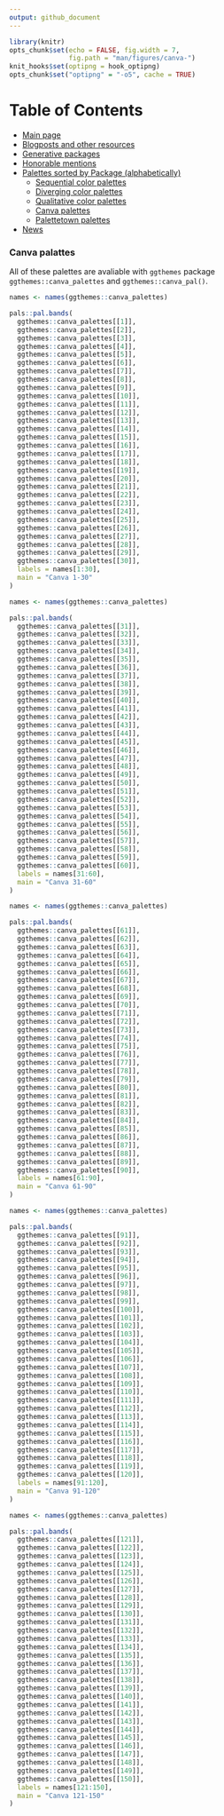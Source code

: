 ```yaml
---
output: github_document
---
```


<!-- README.md is generated from README.Rmd. Please edit that file -->

```r
library(knitr)
opts_chunk$set(echo = FALSE, fig.width = 7,
               fig.path = "man/figures/canva-")
knit_hooks$set(optipng = hook_optipng)
opts_chunk$set("optipng" = "-o5", cache = TRUE)
```

Table of Contents
=================
  * [Main page](README.md#comprehensive-list-of-color-palettes-in-r)
  * [Blogposts and other resources](README.md#blogposts-and-other-resources)
  * [Generative packages](README.md#generative-packages)
  * [Honorable mentions](README.md#honorable-mentions)
  * [Palettes sorted by Package (alphabetically)](README.md#palettes-sorted-by-package-alphabetically)
    * [Sequential color palettes](#sequential-color-palettes)
    * [Diverging color palettes](#diverging-color-palettes)
    * [Qualitative color palettes](#qualitative-color-palettes)
    * [Canva palettes](canva.md)
    * [Palettetown palettes](palettetown.md)
  * [News](NEWS.md)

### Canva palattes

All of these palettes are avaliable with `ggthemes` package `ggthemes::canva_palettes` and `ggthemes::canva_pal()`.

```r
names <- names(ggthemes::canva_palettes)

pals::pal.bands(
  ggthemes::canva_palettes[[1]],
  ggthemes::canva_palettes[[2]],
  ggthemes::canva_palettes[[3]],
  ggthemes::canva_palettes[[4]],
  ggthemes::canva_palettes[[5]],
  ggthemes::canva_palettes[[6]],
  ggthemes::canva_palettes[[7]],
  ggthemes::canva_palettes[[8]],
  ggthemes::canva_palettes[[9]],
  ggthemes::canva_palettes[[10]],
  ggthemes::canva_palettes[[11]],
  ggthemes::canva_palettes[[12]],
  ggthemes::canva_palettes[[13]],
  ggthemes::canva_palettes[[14]],
  ggthemes::canva_palettes[[15]],
  ggthemes::canva_palettes[[16]],
  ggthemes::canva_palettes[[17]],
  ggthemes::canva_palettes[[18]],
  ggthemes::canva_palettes[[19]],
  ggthemes::canva_palettes[[20]],
  ggthemes::canva_palettes[[21]],
  ggthemes::canva_palettes[[22]],
  ggthemes::canva_palettes[[23]],
  ggthemes::canva_palettes[[24]],
  ggthemes::canva_palettes[[25]],
  ggthemes::canva_palettes[[26]],
  ggthemes::canva_palettes[[27]],
  ggthemes::canva_palettes[[28]],
  ggthemes::canva_palettes[[29]],
  ggthemes::canva_palettes[[30]],
  labels = names[1:30],
  main = "Canva 1-30"
)
```

```r
names <- names(ggthemes::canva_palettes)

pals::pal.bands(
  ggthemes::canva_palettes[[31]],
  ggthemes::canva_palettes[[32]],
  ggthemes::canva_palettes[[33]],
  ggthemes::canva_palettes[[34]],
  ggthemes::canva_palettes[[35]],
  ggthemes::canva_palettes[[36]],
  ggthemes::canva_palettes[[37]],
  ggthemes::canva_palettes[[38]],
  ggthemes::canva_palettes[[39]],
  ggthemes::canva_palettes[[40]],
  ggthemes::canva_palettes[[41]],
  ggthemes::canva_palettes[[42]],
  ggthemes::canva_palettes[[43]],
  ggthemes::canva_palettes[[44]],
  ggthemes::canva_palettes[[45]],
  ggthemes::canva_palettes[[46]],
  ggthemes::canva_palettes[[47]],
  ggthemes::canva_palettes[[48]],
  ggthemes::canva_palettes[[49]],
  ggthemes::canva_palettes[[50]],
  ggthemes::canva_palettes[[51]],
  ggthemes::canva_palettes[[52]],
  ggthemes::canva_palettes[[53]],
  ggthemes::canva_palettes[[54]],
  ggthemes::canva_palettes[[55]],
  ggthemes::canva_palettes[[56]],
  ggthemes::canva_palettes[[57]],
  ggthemes::canva_palettes[[58]],
  ggthemes::canva_palettes[[59]],
  ggthemes::canva_palettes[[60]],
  labels = names[31:60],
  main = "Canva 31-60"
)
```

```r
names <- names(ggthemes::canva_palettes)

pals::pal.bands(
  ggthemes::canva_palettes[[61]],
  ggthemes::canva_palettes[[62]],
  ggthemes::canva_palettes[[63]],
  ggthemes::canva_palettes[[64]],
  ggthemes::canva_palettes[[65]],
  ggthemes::canva_palettes[[66]],
  ggthemes::canva_palettes[[67]],
  ggthemes::canva_palettes[[68]],
  ggthemes::canva_palettes[[69]],
  ggthemes::canva_palettes[[70]],
  ggthemes::canva_palettes[[71]],
  ggthemes::canva_palettes[[72]],
  ggthemes::canva_palettes[[73]],
  ggthemes::canva_palettes[[74]],
  ggthemes::canva_palettes[[75]],
  ggthemes::canva_palettes[[76]],
  ggthemes::canva_palettes[[77]],
  ggthemes::canva_palettes[[78]],
  ggthemes::canva_palettes[[79]],
  ggthemes::canva_palettes[[80]],
  ggthemes::canva_palettes[[81]],
  ggthemes::canva_palettes[[82]],
  ggthemes::canva_palettes[[83]],
  ggthemes::canva_palettes[[84]],
  ggthemes::canva_palettes[[85]],
  ggthemes::canva_palettes[[86]],
  ggthemes::canva_palettes[[87]],
  ggthemes::canva_palettes[[88]],
  ggthemes::canva_palettes[[89]],
  ggthemes::canva_palettes[[90]],
  labels = names[61:90],
  main = "Canva 61-90"
)
```

```r
names <- names(ggthemes::canva_palettes)

pals::pal.bands(
  ggthemes::canva_palettes[[91]],
  ggthemes::canva_palettes[[92]],
  ggthemes::canva_palettes[[93]],
  ggthemes::canva_palettes[[94]],
  ggthemes::canva_palettes[[95]],
  ggthemes::canva_palettes[[96]],
  ggthemes::canva_palettes[[97]],
  ggthemes::canva_palettes[[98]],
  ggthemes::canva_palettes[[99]],
  ggthemes::canva_palettes[[100]],
  ggthemes::canva_palettes[[101]],
  ggthemes::canva_palettes[[102]],
  ggthemes::canva_palettes[[103]],
  ggthemes::canva_palettes[[104]],
  ggthemes::canva_palettes[[105]],
  ggthemes::canva_palettes[[106]],
  ggthemes::canva_palettes[[107]],
  ggthemes::canva_palettes[[108]],
  ggthemes::canva_palettes[[109]],
  ggthemes::canva_palettes[[110]],
  ggthemes::canva_palettes[[111]],
  ggthemes::canva_palettes[[112]],
  ggthemes::canva_palettes[[113]],
  ggthemes::canva_palettes[[114]],
  ggthemes::canva_palettes[[115]],
  ggthemes::canva_palettes[[116]],
  ggthemes::canva_palettes[[117]],
  ggthemes::canva_palettes[[118]],
  ggthemes::canva_palettes[[119]],
  ggthemes::canva_palettes[[120]],
  labels = names[91:120],
  main = "Canva 91-120"
)
```

```r
names <- names(ggthemes::canva_palettes)

pals::pal.bands(
  ggthemes::canva_palettes[[121]],
  ggthemes::canva_palettes[[122]],
  ggthemes::canva_palettes[[123]],
  ggthemes::canva_palettes[[124]],
  ggthemes::canva_palettes[[125]],
  ggthemes::canva_palettes[[126]],
  ggthemes::canva_palettes[[127]],
  ggthemes::canva_palettes[[128]],
  ggthemes::canva_palettes[[129]],
  ggthemes::canva_palettes[[130]],
  ggthemes::canva_palettes[[131]],
  ggthemes::canva_palettes[[132]],
  ggthemes::canva_palettes[[133]],
  ggthemes::canva_palettes[[134]],
  ggthemes::canva_palettes[[135]],
  ggthemes::canva_palettes[[136]],
  ggthemes::canva_palettes[[137]],
  ggthemes::canva_palettes[[138]],
  ggthemes::canva_palettes[[139]],
  ggthemes::canva_palettes[[140]],
  ggthemes::canva_palettes[[141]],
  ggthemes::canva_palettes[[142]],
  ggthemes::canva_palettes[[143]],
  ggthemes::canva_palettes[[144]],
  ggthemes::canva_palettes[[145]],
  ggthemes::canva_palettes[[146]],
  ggthemes::canva_palettes[[147]],
  ggthemes::canva_palettes[[148]],
  ggthemes::canva_palettes[[149]],
  ggthemes::canva_palettes[[150]],
  labels = names[121:150],
  main = "Canva 121-150"
)
```